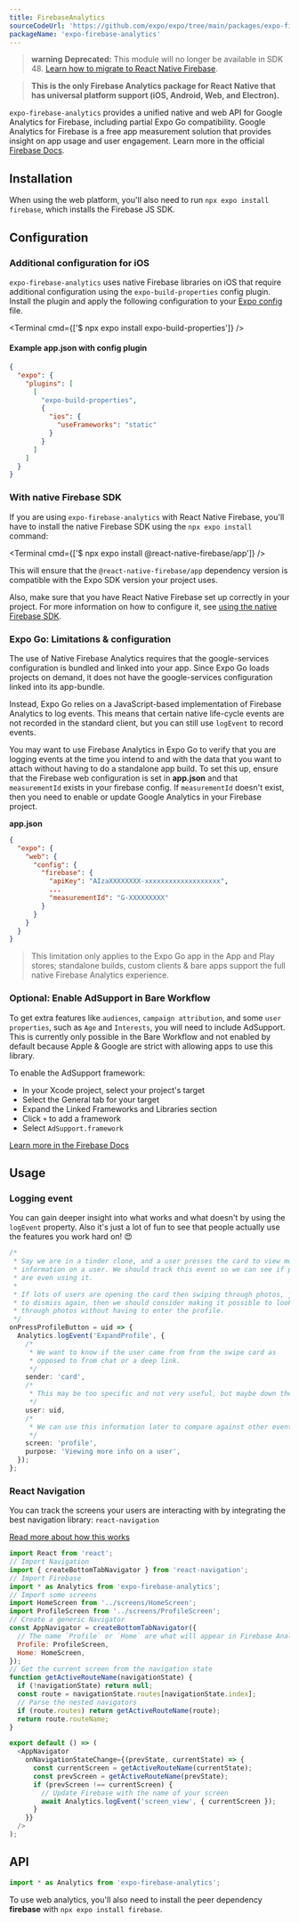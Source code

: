 ```yaml
---
title: FirebaseAnalytics
sourceCodeUrl: 'https://github.com/expo/expo/tree/main/packages/expo-firebase-analytics'
packageName: 'expo-firebase-analytics'
---
```



> **warning** **Deprecated:** This module will no longer be available in SDK 48. [Learn how to migrate to React Native Firebase](https://expo.fyi/firebase-migration-guide).

> **This is the only Firebase Analytics package for React Native that has universal platform support (iOS, Android, Web, and Electron).**

`expo-firebase-analytics` provides a unified native and web API for Google Analytics for Firebase, including partial Expo Go compatibility. Google Analytics for Firebase is a free app measurement solution that provides insight on app usage and user engagement.
Learn more in the official [Firebase Docs](https://firebase.google.com/docs/analytics/).

<PlatformsSection android emulator ios simulator web />

## Installation

<APIInstallSection />

When using the web platform, you'll also need to run `npx expo install firebase`, which installs the Firebase JS SDK.

## Configuration

### Additional configuration for iOS

`expo-firebase-analytics` uses native Firebase libraries on iOS that require additional configuration using the `expo-build-properties` config plugin. Install the plugin and apply the following configuration to your [Expo config](/workflow/configuration/) file.

<Terminal cmd={['$ npx expo install expo-build-properties']} />

#### Example app.json with config plugin

```json
{
  "expo": {
    "plugins": [
      [
        "expo-build-properties",
        {
          "ios": {
            "useFrameworks": "static"
          }
        }
      ]
    ]
  }
}
```

### With native Firebase SDK

If you are using `expo-firebase-analytics` with React Native Firebase, you'll have to install the native Firebase SDK using the `npx expo install` command:

<Terminal cmd={['$ npx expo install @react-native-firebase/app']} />

This will ensure that the `@react-native-firebase/app` dependency version is compatible with the Expo SDK version your project uses.

Also, make sure that you have React Native Firebase set up correctly in your project. For more information on how to configure it, see [using the native Firebase SDK](/guides/setup-native-firebase/#setup).

### Expo Go: Limitations & configuration

The use of Native Firebase Analytics requires that the google-services configuration is bundled and linked into your app. Since Expo Go loads projects on demand, it does not have the google-services configuration linked into its app-bundle.

Instead, Expo Go relies on a JavaScript-based implementation of Firebase Analytics to log events. This means that certain native life-cycle events are not recorded in the standard client, but you can still use `logEvent` to record events.

You may want to use Firebase Analytics in Expo Go to verify that you are logging events at the time you intend to and with the data that you want to attach without having to do a standalone app build. To set this up, ensure that the Firebase web configuration is set in **app.json** and that `measurementId` exists in your firebase config. If `measurementId` doesn't exist, then you need to enable or update Google Analytics in your Firebase project.

**app.json**

```json
{
  "expo": {
    "web": {
      "config": {
        "firebase": {
          "apiKey": "AIzaXXXXXXXX-xxxxxxxxxxxxxxxxxxx",
          ...
          "measurementId": "G-XXXXXXXXX"
        }
      }
    }
  }
}
```

> This limitation only applies to the Expo Go app in the App and Play stores; standalone builds, custom clients & bare apps support the full native Firebase Analytics experience.

### Optional: Enable AdSupport in Bare Workflow

To get extra features like `audiences`, `campaign attribution`, and some `user properties`, such as `Age` and `Interests`, you will need to include AdSupport. This is currently only possible in the Bare Workflow and not enabled by default because Apple & Google are strict with allowing apps to use this library.

To enable the AdSupport framework:

- In your Xcode project, select your project's target
- Select the General tab for your target
- Expand the Linked Frameworks and Libraries section
- Click `+` to add a framework
- Select `AdSupport.framework`

[Learn more in the Firebase Docs](https://firebase.google.com/support/guides/analytics-adsupport)

## Usage

### Logging event

You can gain deeper insight into what works and what doesn't by using the `logEvent` property. Also it's just a lot of fun to see that people actually use the features you work hard on! 😍

```ts
/*
 * Say we are in a tinder clone, and a user presses the card to view more
 * information on a user. We should track this event so we can see if people
 * are even using it.
 *
 * If lots of users are opening the card then swiping through photos, just
 * to dismiss again, then we should consider making it possible to look
 * through photos without having to enter the profile.
 */
onPressProfileButton = uid => {
  Analytics.logEvent('ExpandProfile', {
    /*
     * We want to know if the user came from from the swipe card as
     * opposed to from chat or a deep link.
     */
    sender: 'card',
    /*
     * This may be too specific and not very useful, but maybe down the line * we could investigate why a certain user is more popular than others.
     */
    user: uid,
    /*
     * We can use this information later to compare against other events.
     */
    screen: 'profile',
    purpose: 'Viewing more info on a user',
  });
};
```

### React Navigation

You can track the screens your users are interacting with by integrating the best navigation library: `react-navigation`

[Read more about how this works](https://reactnavigation.org/docs/en/screen-tracking.html)

```js
import React from 'react';
// Import Navigation
import { createBottomTabNavigator } from 'react-navigation';
// Import Firebase
import * as Analytics from 'expo-firebase-analytics';
// Import some screens
import HomeScreen from '../screens/HomeScreen';
import ProfileScreen from '../screens/ProfileScreen';
// Create a generic Navigator
const AppNavigator = createBottomTabNavigator({
  // The name `Profile` or `Home` are what will appear in Firebase Analytics.
  Profile: ProfileScreen,
  Home: HomeScreen,
});
// Get the current screen from the navigation state
function getActiveRouteName(navigationState) {
  if (!navigationState) return null;
  const route = navigationState.routes[navigationState.index];
  // Parse the nested navigators
  if (route.routes) return getActiveRouteName(route);
  return route.routeName;
}

export default () => (
  <AppNavigator
    onNavigationStateChange={(prevState, currentState) => {
      const currentScreen = getActiveRouteName(currentState);
      const prevScreen = getActiveRouteName(prevState);
      if (prevScreen !== currentScreen) {
        // Update Firebase with the name of your screen
        await Analytics.logEvent('screen_view', { currentScreen });
      }
    }}
  />
);
```

## API

```js
import * as Analytics from 'expo-firebase-analytics';
```

To use web analytics, you'll also need to install the peer dependency **firebase** with `npx expo install firebase`.

<APISection packageName="expo-firebase-analytics" apiName="Analytics" />
